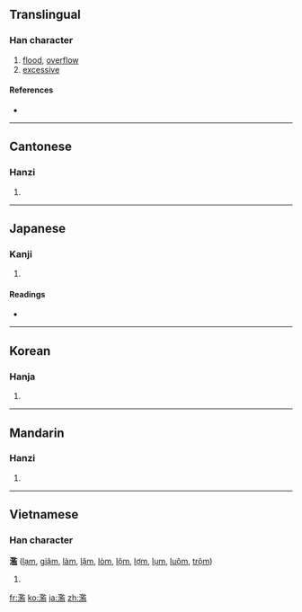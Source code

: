 {{also|滥}}
==Translingual==

===Han character===
{{Han char|rn=85|rad=水|as=14|sn=17|four=3811<sub>7</sub>|canj=水尸戈廿 (ESIT), 水尸一廿 (ESMT)}}

# [[flood]], [[overflow]]
# [[excessive]]

====References====
* {{Han ref|kx=0657.030|dkj=18521|dj=1067.080|hdz=31766.090|uh=6FEB|ud=28651|bh=C0DD|bd=49373}}

----

==Cantonese==

===Hanzi===
{{yue-hanzi|jyut=|y=laam6|sim=滥}}

# {{defn|Cantonese}}

----

==Japanese==

===Kanji===
{{ja-kanji|grade=c|rs=水14}}

# {{defn|Japanese}}

====Readings====
* {{ja-readings|on=[[らん]] (ran)|kun=[[みだれる]] (midareru), [[みだりに]] (midarini)}}

----

==Korean==

===Hanja===
{{ko-hanja|hangeul=람>남, 함|eumhun=|rv=ram>nam, ham|mr=ram>nam, ham|y=lam>nam, ham}}

# {{defn|Korean}}

----

==Mandarin==

===Hanzi===
{{cmn-hanzi|sim=滥|pin=[[làn]] ([[lan4]])|wg=lan<sup>4</sup>}}

# {{defn|Mandarin}}

----

==Vietnamese==

===Han character===
'''濫''' ([[lạm]], [[giậm]], [[làm]], [[lặm]], [[lòm]], [[lộm]], [[lợm]], [[lụm]], [[luộm]], [[trộm]])

# {{defn|Vietnamese}}

[[fr:濫]]
[[ko:濫]]
[[ja:濫]]
[[zh:濫]]